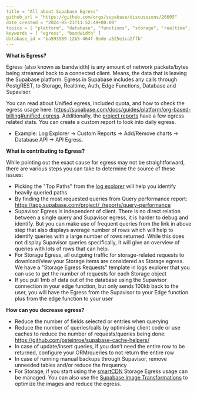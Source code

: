 ```yaml
---
title = "All about Supabase Egress"
github_url = "https://github.com/orgs/supabase/discussions/26605"
date_created = "2024-05-21T11:52:49+00:00"
topics = [ "platform", "database", "functions", "storage", "realtime", "auth", "supavisor" ]
keywords = [ "egress", "bandwidth" ]
database_id = "ba593989-12b5-464f-8ede-a525e1ca2ffb"
---
```


**What is Egress?**

Egress (also known as bandwidth) is any amount of network packets/bytes being streamed back to a connected client. Means, the data that is leaving the Supabase platform. Egress in Supabase includes any calls through PostgREST, to Storage, Realtime, Auth, Edge Functions, Database and Supavisor.

You can read about Unified egress, included quota, and how to check the egress usage here: https://supabase.com/docs/guides/platform/org-based-billing#unified-egress. Additionally, the [project reports](https://supabase.com/dashboard/project/_/reports) have a few egress related stats. You can create a custom report to look into daily egress.

- Example: Log Explorer -> Custom Reports -> Add/Remove charts -> Database API -> API Egress.

**What is contributing to Egress?**

While pointing out the exact cause for egress may not be straightforward, there are various steps you can take to determine the source of these issues:

- Picking the "Top Paths" from the [log explorer](https://app.supabase.com/project/_/logs/explorer/templates) will help you identify heavily queried paths
- By finding the most requested queries from Query performance report: https://app.supabase.com/project/_/reports/query-performance
- Supavisor Egress is independent of client. There is no direct relation between a single query and Supavisor egress, it is harder to debug and identify. But you can make use of frequent queries from the link in above step that also displays average number of rows which will help to identify queries with a large number of rows returned. While this does not display Supavisor queries specifically, it will give an overview of queries with lots of rows that can help.
- For Storage Egress, all outgoing traffic for storage-related requests to download/view your Storage items are considered as Storage egress. We have a "Storage Egress Requests" template in logs explorer that you can use to get the number of requests for each Storage object
- If you pull 1mb of data out of the database using the Supavisor connection in your edge function, but only sends 100kb back to the user, you will have the Egress from the Supavisor to your Edge function plus from the edge function to your user

**How can you decrease egress?**

- Reduce the number of fields selected or entries when querying
- Reduce the number of queries/calls by optimising client code or use caches to reduce the number of requests/queries being done: https://github.com/psteinroe/supabase-cache-helpers/
- In case of update/insert queries, if you don’t need the entire row to be returned, configure your ORM/queries to not return the entire row
- In case of running manual backups through Supavisor, remove unneeded tables and/or reduce the frequency
- For Storage, if you start using the [smartCDN](https://supabase.com/docs/guides/storage/cdn/smart-cdn) Storage Egress usage can be managed. You can also use the [Supabase Image Transformations](https://supabase.com/docs/guides/storage/image-transformations) to optimize the images and reduce the egress.
